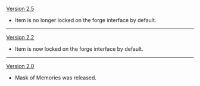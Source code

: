 {{Change History/Header}}
[[Version 2.5]]
* Item is no longer locked on the forge interface by default.
----
[[Version 2.2]]
* Item is now locked on the forge interface by default.
----
[[Version 2.0]]
* Mask of Memories was released.